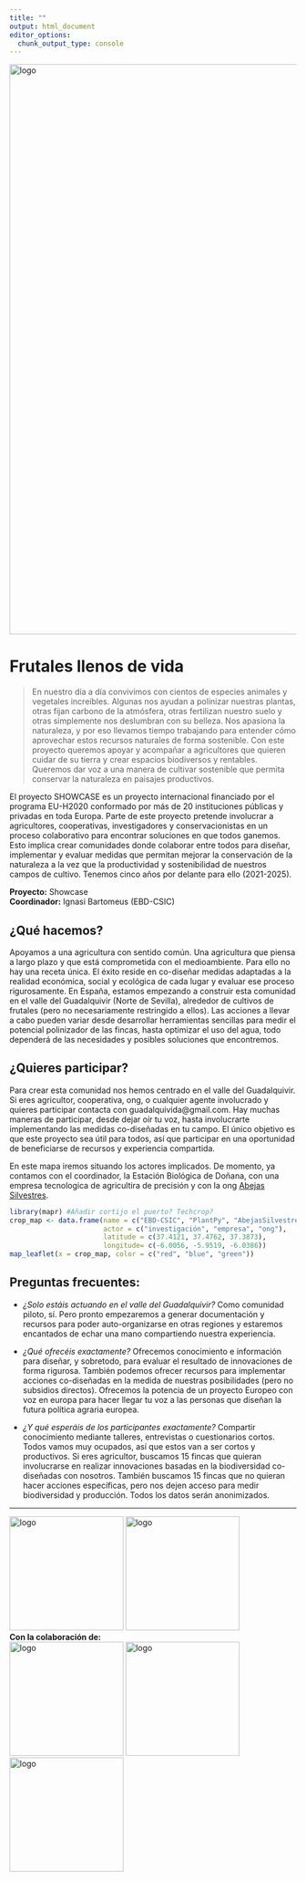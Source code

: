 ```yaml
---
title: ""
output: html_document
editor_options: 
  chunk_output_type: console
---
```


<img src="media/guadalquivida.jpg" alt="logo" width="1000"/>

# Frutales llenos de vida  

> En nuestro día a día convivimos con cientos de especies animales y vegetales increíbles. Algunas nos ayudan a polinizar nuestras plantas, otras fijan carbono de la atmósfera, otras fertilizan nuestro suelo y otras simplemente nos deslumbran con su belleza. Nos apasiona la naturaleza, y por eso llevamos tiempo trabajando para entender cómo aprovechar estos recursos naturales de forma sostenible. Con este proyecto queremos apoyar y acompañar a agricultores que quieren cuidar de su tierra y crear espacios biodiversos y rentables. Queremos dar voz a una manera de cultivar sostenible que permita conservar la naturaleza en paisajes productivos.

El proyecto SHOWCASE es un proyecto internacional financiado por el programa EU-H2020 conformado por más de 20 instituciones públicas y privadas en toda Europa. Parte de este proyecto pretende involucrar a agricultores, cooperativas, investigadores y conservacionistas en un proceso colaborativo para encontrar soluciones en que todos ganemos. Esto implica crear comunidades donde colaborar entre todos para diseñar, implementar y evaluar medidas que permitan mejorar la conservación de la naturaleza a la vez que la productividad y sostenibilidad de nuestros campos de cultivo. Tenemos cinco años por delante para ello (2021-2025).

**Proyecto:** Showcase     
**Coordinador:** Ignasi Bartomeus (EBD-CSIC)  

## ¿Qué hacemos?

Apoyamos a una agricultura con sentido común. Una agricultura que piensa a largo plazo y que está comprometida con el medioambiente. Para ello no hay una receta única. El éxito reside en co-diseñar medidas adaptadas a la realidad económica, social y ecológica de cada lugar y evaluar ese proceso rigurosamente. En España, estamos empezando a construir esta comunidad en el valle del Guadalquivir (Norte de Sevilla), alrededor de cultivos de frutales (pero no necesariamente restringido a ellos). Las acciones a llevar a cabo pueden variar desde desarrollar herramientas sencillas para medir el potencial polinizador de las fincas, hasta optimizar el uso del agua, todo dependerá de las necesidades y posibles soluciones que encontremos.

## ¿Quieres participar?

Para crear esta comunidad nos hemos centrado en el valle del Guadalquivir. Si eres agricultor, cooperativa, ong, o cualquier agente involucrado y quieres participar contacta con guadalquivida@gmail.com. Hay muchas maneras de participar, desde dejar oír tu voz, hasta involucrarte implementando las medidas co-diseñadas en tu campo. El único objetivo es que este proyecto sea útil para todos, así que participar en una oportunidad de beneficiarse de recursos y experiencia compartida.


En este mapa iremos situando los actores implicados. De momento, ya contamos con el coordinador, la Estación Biológica de Doñana, con una empresa tecnologica de agricultira de precisión y con la ong [Abejas Silvestres](http://www.abejassilvestres.es).

```r
library(mapr) #Añadir cortijo el puerto? Techcrop?
crop_map <- data.frame(name = c("EBD-CSIC", "PlantPy", "AbejasSilvestres.es"),
                       actor = c("investigación", "empresa", "ong"),
                       latitude = c(37.4121, 37.4762, 37.3873), 
                       longitude= c(-6.0056, -5.9519, -6.0386))
map_leaflet(x = crop_map, color = c("red", "blue", "green")) 
```

## Preguntas frecuentes:

- *¿Solo estáis actuando en el valle del Guadalquivir?* Como comunidad piloto, sí. Pero pronto empezaremos a generar documentación y recursos para poder auto-organizarse en otras regiones y estaremos encantados de echar una mano compartiendo nuestra experiencia.   

- *¿Qué ofrecéis exactamente?* Ofrecemos conocimiento e información para diseñar, y sobretodo, para evaluar el resultado de innovaciones de forma rigurosa. También podemos ofrecer recursos para implementar acciones co-diseñadas en la medida de nuestras posibilidades (pero no subsidios directos). Ofrecemos la potencia de un proyecto Europeo con voz en europa para hacer llegar tu voz a las personas que diseñan la futura política agraria europea.    

- *¿Y qué esperáis de los participantes exactamente?* Compartir conocimiento mediante talleres, entrevistas o cuestionarios cortos. Todos vamos muy ocupados, así que estos van a ser cortos y productivos. Si eres agricultor, buscamos 15 fincas que quieran involucrarse en realizar innovaciones basadas en la biodiversidad co-diseñadas con nosotros. También buscamos 15 fincas que no quieran hacer acciones específicas, pero nos dejen acceso para medir biodiversidad y producción. Todos los datos serán anonimizados.


------
<img src="media/EUH2020.jpg" alt="logo" width="200"/>
<img src="media/SHOWCASE.png" alt="logo" width="200"/>    
**Con la colaboración de:**   
<img src="media/AAS.png" alt="logo" width="200"/>
<img src="media/Logo-EBD.jpg" alt="logo" width="200"/>
<img src="media/plantpy.png" alt="logo" width="200"/>





